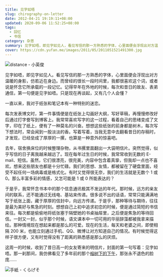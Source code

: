 ```yaml
---
title: 见字如唔
slug: chirography-on-letter
date: 2012-04-21 19:19:11+08:00
updated: 2020-09-06 11:52:25+08:00
tags:
  - 回忆
  - 书信
category: 杂思
summary: 见字如唔，即见字如见人，看见写信的那一方熟悉的字体，心里面便会浮现出对方温暖的身影，仿若近在身边。而曾经的很长一段时间里都很喜欢这个词，或者说是怀念它所承载的一段记忆。
cover: https://cdn.yufan.me/images/2011/05/2011051521491300.jpg
---
```


![distance - 小英俊](https://cdn.yufan.me/images/2011/05/2011051421445100.jpg)

<MusicPlayer id={668451} />

见字如唔，即见字如见人。看见写信的那一方熟悉的字体，心里面便会浮现出对方温暖的身影，仿若近在身边。而曾经的很长一段时间里，我都很喜欢这个词，或者说是怀念它所承载的一段记忆。记得早年在外地的时候，每次和昔日的故友、表弟通信，第一句便是见字如唔。只是现在再谈起，又有几个人会懂？

一直以来，我对于纸张和笔记本有一种特别的迷恋。

每次发表博文时，第一件事情便是在纸张上勾画好大纲，写好草稿，再慢慢修改好后通过打字誊写到博客上。我常常喜欢写字的这一过程，看着自己的思绪变成了文字，印在了纸上，便有了一种莫名的兴奋。想想这些纸张的前身都是树木，每次写下想法时，常会闻到一股淡淡的香。写着写着，当我无意中去翻看昔日的存稿时，才发现，已经垒成了厚厚的一摞，也算是一种意外的惊喜吧。

去年，宿舍换床位的时候整理杂物，从书摞里面翻出一大袋明信片。突然觉得，似乎写信的日子离我越来越远了。现在每年过生日的时候，我常常收到无数的 E-mail、短信。虽然，它们很漂亮，很完美，内容中包含着真挚，但我却一点也不喜欢。想来这些朋友也都是十分忙碌。我们的思想、友情，都被留在了硬盘里面，经受不起任何一场病毒或是格式化。有时又觉得很无奈，我们的生活就是无数个 1 或 0。那么丰富多彩的情感，又怎可能是 1 或 0 所能表达的？

于是乎，我常怀念书本中的那个信息通讯极其不发达的年代。那时候，远方的亲友间的联系，还不能通过无线电、基站来传递。很多说不出的话语，常常只能满满地写于纸张上面，藏于厚厚的信封中，向远方传递。于是乎，那种等待与期待，往往是最为美好与焦急的时刻。想想自己上初中追求初恋的时候，便是通过简短的书信来往。每次都是偷偷地将纸张塞于隔壁她的书桌抽屉里，之后便是焦急的等待回信。一封又一封，似乎那个时候，语文课本中一切可用的华丽辞藻都被我拿来描绘。那种情境现在想起来都是那么的可爱。现在的生活，每天和老婆之间，即使相隔 200 米，也能立刻通过手机、QQ、微博让对方知道自己的情况。有时候觉得这样子很方便，又有时觉得没有了距离的熟悉感是那么的厌烦。

这周一的时候，收到了昔日高一的女友寄来的明信片，封面的第一句写着：见字如唔。那一刹那间，我仿佛看见了多年前的那个[榕树下的下午](/posts/blue-turkey/ '蓝色土耳其')，那张永不退色的脸庞……

![手紙 - くらげそ](https://cdn.yufan.me/images/2011/05/2011051421472100.jpg)
